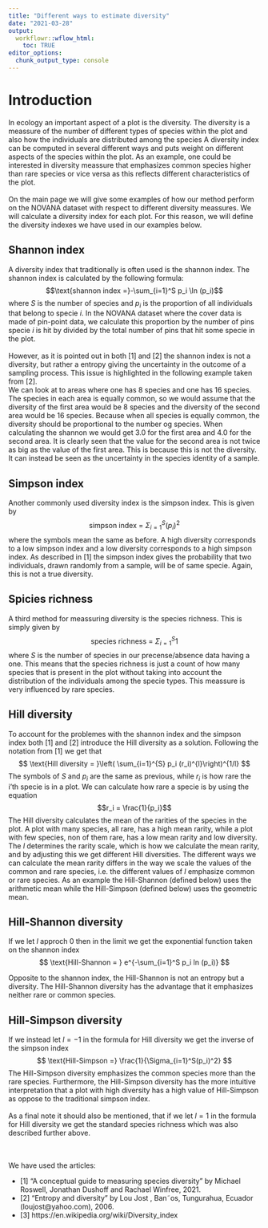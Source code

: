 ---
title: "Different ways to estimate diversity"
date: "2021-03-28"
output:
  workflowr::wflow_html:
    toc: TRUE
editor_options:
  chunk_output_type: console
---

<h1> Introduction </h1>

In ecology an important aspect of a plot is the diversity. The diversity is a meassure of the number of different types of species within the plot and also how the individuals are distributed among the species A diversity index can be computed in several different ways and puts weight on different aspects of the species within the plot. As an example, one could be interested in diversity meassure that emphasizes common species higher than rare species or vice versa as this reflects different characteristics of the plot. 
<br><br>
On the main page we will give some examples of how our method perform on the NOVANA dataset with respect to different diversity meassures. We will calculate a diversity index for each plot. For this reason, we will define the diversity indexes we have used in our examples below. 


<h2> Shannon index</h2>
A diversity index that traditionally is often used is the shannon index. The shannon index is calculated by the following formula:
$$\text{shannon index =}-\sum_{i=1}^S p_i \ln (p_i)$$
where $S$ is the number of species and $p_i$ is the proportion of all individuals that belong to specie $i$. In the NOVANA dataset where the cover data is made of pin-point data, we calculate this proportion by the number of pins specie $i$ is hit by divided by the total number of pins that hit some specie in the plot. 
<br><br>
However, as it is pointed out in both [1] and [2] the shannon index is not a diversity, but rather a entropy giving the uncertainty in the outcome of a sampling process. This issue is highlighted in the following example taken from [2].
<br>
We can look at to areas where one has 8 species and one has 16 species. The species in each area is equally common, so we would assume that the diversity of the first area would be 8 species and the diversity of the second area would be 16 species. Because when all species is equally common, the diversity should be proportional to the number og species.
When calculating the shannon we would get 3.0 for the first area and 4.0 for the second area. It is clearly seen that the value for the second area is not twice as big as the value of the first area. This is because this is not the diversity. It can instead be seen as the uncertainty in the species identity of a sample.

<h2> Simpson index</h2>
Another commonly used diversity index is the simpson index. This is given by
$$
\text{simpson index = }\Sigma_{i = 1}^S(p_i)^2
$$
where the symbols mean the same as before. A high diversity corresponds to a low simpson index and a low diversity corresponds to a high simpson index. As described in [1] the simpson index gives the probability that two individuals, drawn randomly from a sample, will be of same specie. Again, this is not a true diversity.

<h2> Spicies richness </h2>
A third method for meassuring diversity is the species richness. This is simply given by
$$
\text{species richness = }\Sigma_{i=1}^S1
$$
where $S$ is the number of species in our precense/absence data having a one. This means that the species richness is just a count of how many species that is present in the plot without taking into account the distribution of the individuals among the specie types. This meassure is very influenced by rare species.


<h2> Hill diversity </h2>
To account for the problemes with the shannon index and the simpson index both [1] and [2] introduce the Hill diversity as a solution. Following the notation from [1] we get that
$$
\text{Hill diversity = }\left( \sum_{i=1}^{S} p_i (r_i)^{l}\right)^{1/l}
$$
The symbols of $S$ and $p_i$ are the same as previous, while $r_i$ is how rare the i'th specie is in a plot. We can calculate how rare a specie is by using the equation
$$r_i = \frac{1}{p_i}$$
The Hill diversity calculates the mean of the rarities of the species in the plot. A plot with many species, all rare, has a high mean rarity, while a plot with few species, non of them rare, has a low mean rarity and low diversity. The $l$ determines the rarity scale, which is how we calculate the mean rarity, and by adjusting this we get different Hill diversities. The different ways we can calculate the mean rarity differs in the way we scale the values of the common and rare species, i.e. the different values of $l$ emphasize common or rare species. As an example the Hill-Shannon (defined below) uses the arithmetic mean while the Hill-Simpson (defined below) uses the geometric mean.
<br>

<h2> Hill-Shannon diversity </h2>
If we let $l$ approch 0 then in the limit we get the exponential function taken on the shannon index
$$
\text{Hill-Shannon = } e^{-\sum_{i=1}^S p_i ln (p_i)}
$$

Opposite to the shannon index, the Hill-Shannon is not an entropy but a diversity. The Hill-Shannon diversity has the advantage that it emphasizes neither rare or common species.

<h2> Hill-Simpson diversity </h2>
If we instead let $l = -1$ in the formula for Hill diversity we get the inverse of the simpson index
$$
\text{Hill-Simpson =} \frac{1}{\Sigma_{i=1}^S(p_i)^2}
$$
The Hill-Simpson diversity emphasizes the common species more than the rare species. Furthermore, the Hill-Simpson diversity has the more intuitive interpretation that a plot with high diversity has a high value of Hill-Simpson as oppose to the traditional simpson index.
<br><br>
As a final note it should also be mentioned, that if we let $l = 1$ in the formula for Hill diversity we get the standard species richness which was also described further above.
<br><br><br>

We have used the articles:
<ul>
<li> [1] "A conceptual guide to measuring species diversity" by Michael Roswell, Jonathan Dushoff and Rachael Winfree, 2021.</li>
<li> [2] "Entropy and diversity"  by Lou Jost , Ban˜os, Tungurahua, Ecuador (loujost@yahoo.com), 2006.</li>
<li> [3] https://en.wikipedia.org/wiki/Diversity_index</li>
</ul>
